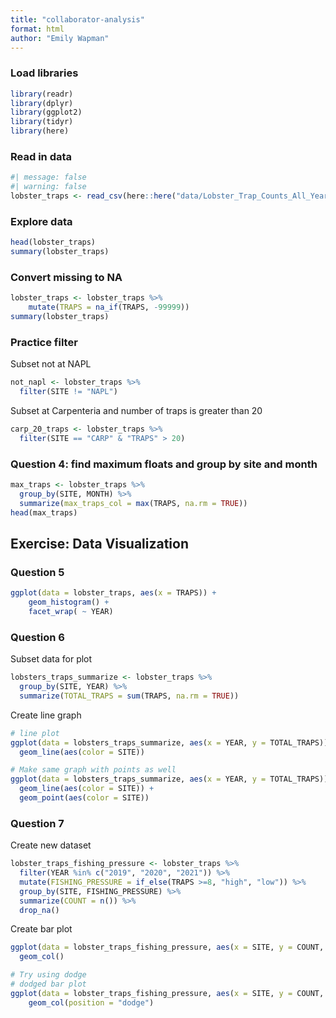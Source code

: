 ```yaml
---
title: "collaborator-analysis"
format: html
author: "Emily Wapman"
---
```


### Load libraries

```r
library(readr)
library(dplyr)
library(ggplot2)
library(tidyr)
library(here)
```

### Read in data
```r
#| message: false
#| warning: false
lobster_traps <- read_csv(here::here("data/Lobster_Trap_Counts_All_Years_20210519.csv"))
```

### Explore data
```r
head(lobster_traps)
summary(lobster_traps)

```

### Convert missing to NA
```r
lobster_traps <- lobster_traps %>% 
    mutate(TRAPS = na_if(TRAPS, -99999))
summary(lobster_traps)
```

### Practice filter

Subset not at NAPL
```r
not_napl <- lobster_traps %>% 
  filter(SITE != "NAPL")
```

Subset at Carpenteria and number of traps is greater than 20
```r
carp_20_traps <- lobster_traps %>% 
  filter(SITE == "CARP" & "TRAPS" > 20)
```

### Question 4: find maximum floats and group by site and month
```r
max_traps <- lobster_traps %>% 
  group_by(SITE, MONTH) %>% 
  summarize(max_traps_col = max(TRAPS, na.rm = TRUE))
head(max_traps)
```
## Exercise: Data Visualization
### Question 5
```r
ggplot(data = lobster_traps, aes(x = TRAPS)) +
    geom_histogram() +
    facet_wrap( ~ YEAR)
```

### Question 6

Subset data for plot
```r
lobsters_traps_summarize <- lobster_traps %>% 
  group_by(SITE, YEAR) %>% 
  summarize(TOTAL_TRAPS = sum(TRAPS, na.rm = TRUE))
```

Create line graph
```r
# line plot
ggplot(data = lobsters_traps_summarize, aes(x = YEAR, y = TOTAL_TRAPS)) +
  geom_line(aes(color = SITE))

# Make same graph with points as well
ggplot(data = lobsters_traps_summarize, aes(x = YEAR, y = TOTAL_TRAPS)) +
  geom_line(aes(color = SITE)) +
  geom_point(aes(color = SITE))
```
### Question 7

Create new dataset 
```r
lobster_traps_fishing_pressure <- lobster_traps %>% 
  filter(YEAR %in% c("2019", "2020", "2021")) %>% 
  mutate(FISHING_PRESSURE = if_else(TRAPS >=8, "high", "low")) %>% 
  group_by(SITE, FISHING_PRESSURE) %>% 
  summarize(COUNT = n()) %>% 
  drop_na()
```

Create bar plot
```r
ggplot(data = lobster_traps_fishing_pressure, aes(x = SITE, y = COUNT, fill = FISHING_PRESSURE)) + 
  geom_col()

# Try using dodge 
# dodged bar plot
ggplot(data = lobster_traps_fishing_pressure, aes(x = SITE, y = COUNT, fill = FISHING_PRESSURE)) +
    geom_col(position = "dodge")


```






